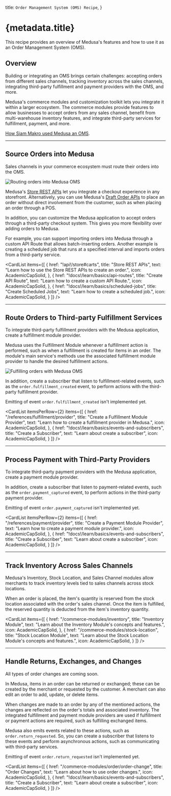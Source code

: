 
  title: `Order Management System (OMS) Recipe`,
}

# {metadata.title}

This recipe provides an overview of Medusa's features and how to use it as an Order Management System (OMS).

## Overview

Building or integrating an OMS brings certain challenges: accepting orders from different sales channels, tracking inventory across the sales channels, integrating third-party fulfillment and payment providers with the OMS, and more.

Medusa's commerce modules and customization toolkit lets you integrate it within a larger ecosystem. The commerce modules provide features to allow businesses to accept orders from any sales channel, benefit from multi-warehouse inventory features, and integrate third-party services for fulfillment, payment, and more.

<Note title="Related use-case">

[How Siam Makro used Medusa an OMS](https://medusajs.com/blog/makro-pro/).

</Note>

---

## Source Orders into Medusa

Sales channels in your commerce ecosystem must route their orders into the OMS.

![Routing orders into Medusa OMS](https://res.cloudinary.com/dza7lstvk/image/upload/v1709032160/Medusa%20Book/oms-orders_zf5ta9.jpg)

Medusa's [Store REST APIs](!api!/store) let you integrate a checkout experience in any storefront. Alternatively, you can use Medusa's [Draft Order APIs](!api!/admin#draft-orders) to place an order without direct involvement from the customer, such as when placing an order through a POS.

In addition, you can customize the Medusa application to accept orders through a third-party checkout system. This gives you more flexibility over adding orders to Medusa.

For example, you can support importing orders into Medusa through a custom API Route that allows batch-inserting orders. Another example is creating a scheduled job that runs at a specified interval and imports orders from a third-party service.

<CardList items={[
  {
    href: "!api!/store#carts",
    title: "Store REST APIs",
    text: "Learn how to use the Store REST APIs to create an order.",
    icon: AcademicCapSolid,
  },
  {
    href: "!docs!/learn/basics/api-routes",
    title: "Create API Route",
    text: "Learn how to create a custom API Route.",
    icon: AcademicCapSolid,
  },
  {
    href: "!docs!/learn/basics/scheduled-jobs",
    title: "Create Scheduled Jobs",
    text: "Learn how to create a scheduled job.",
    icon: AcademicCapSolid,
  }
]} />

---

## Route Orders to Third-party Fulfillment Services

To integrate third-party fulfillment providers with the Medusa application, create a fulfillment module provider.

Medusa uses the Fulfillment Module whenever a fulfillment action is performed, such as when a fulfillment is created for items in an order. The module's main service's methods use the associated fulfillment module provider to handle the desired fulfillment actions.

![Fulfilling orders with Medusa OMS](https://res.cloudinary.com/dza7lstvk/image/upload/v1709032184/Medusa%20Book/oms-fulfillment_qfrpdd.jpg)

In addition, create a subscriber that listen to fulfillment-related events, such as the `order.fulfillment_created` event, to perform actions with the third-party fulfillment provider.

<Note type="soon">

Emitting of event `order.fulfillment_created` isn't implemented yet.

</Note>

<CardList itemsPerRow={2} items={[
  {
    href: "/references/fulfillment/provider",
    title: "Create a Fulfillment Module Provider",
    text: "Learn how to create a fulfillment provider in Medusa.",
    icon: AcademicCapSolid,
  },
  {
    href: "!docs!/learn/basics/events-and-subscribers",
    title: "Create a Subscriber",
    text: "Learn about create a subscriber",
    icon: AcademicCapSolid,
  }
]} />

---

## Process Payment with Third-Party Providers

To integrate third-party payment providers with the Medusa application, create a payment module provider.

In addition, create a subscriber that listen to payment-related events, such as the `order.payment_captured` event, to perform actions in the third-party payment provider.

<Note type="soon">

Emitting of event `order.payment_captured` isn't implemented yet.

</Note>

<CardList itemsPerRow={2} items={[
  {
    href: "/references/payment/provider",
    title: "Create a Payment Module Provider",
    text: "Learn how to create a payment module provider.",
    icon: AcademicCapSolid,
  },
  {
    href: "!docs!/learn/basics/events-and-subscribers",
    title: "Create a Subscriber",
    text: "Learn about create a subscriber",
    icon: AcademicCapSolid,
  }
]} />

---

## Track Inventory Across Sales Channels

Medusa's Inventory, Stock Location, and Sales Channel modules allow merchants to track inventory levels tied to sales channels across stock locations.

When an order is placed, the item's quantity is reserved from the stock location associated with the order's sales channel. Once the item is fulfilled, the reserved quantity is deducted from the item's inventory quantity.

<CardList items={[
  {
    href: "/commerce-modules/inventory",
    title: "Inventory Module",
    text: "Learn about the Inventory Module's concepts and features.",
    icon: AcademicCapSolid,
  },
  {
    href: "/commerce-modules/stock-location",
    title: "Stock Location Module",
    text: "Learn about the Stock Location Module's concepts and features.",
    icon: AcademicCapSolid,
  }
]} />

<Card
  href="/commerce-modules/sales-channel"
  title="Sales Channel Module"
  text="Learn about the Sales Channel Module's concepts and features."
  icon={AcademicCapSolid}
  className="mt-1"
/>

---

## Handle Returns, Exchanges, and Changes

<Note type="soon">

All types of order changes are coming soon.

</Note>

In Medusa, items in an order can be returned or exchanged; these can be created by the merchant or requested by the customer. A merchant can also edit an order to add, update, or delete items.

When changes are made to an order by any of the mentioned actions, the changes are reflected on the order's totals and associated inventory. The integrated fulfillment and payment module providers are used if fulfillment or payment actions are required, such as fulfilling exchanged items.

Medusa also emits events related to these actions, such as `order.return_requested`. So, you can create a subscriber that listens to these events and perform asynchronous actions, such as communicating with third-party services.

<Note type="soon">

Emitting of event `order.return_requested` isn't implemented yet.

</Note>

<CardList items={[
  {
    href: "/commerce-modules/order/order-change",
    title: "Order Changes",
    text: "Learn about how to use order changes.",
    icon: AcademicCapSolid,
  },
  {
    href: "!docs!/learn/basics/events-and-subscribers",
    title: "Create a Subscriber",
    text: "Learn about create a subscriber",
    icon: AcademicCapSolid,
  }
]} />
